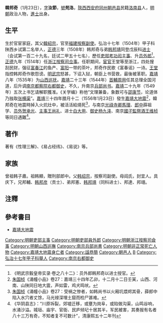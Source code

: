 {{明清人物信息框
| 姓名 = 韓邦奇
| 原名 =
| 圖片名稱= 
| 圖片大小 =
| 圖片說明 = 
| 最高職務 =南京兵部尚書
| 國家 = 大明 
| 爵位 =
| 籍貫 = [[陕西|陕西]][[朝邑縣|朝邑縣]]
| 族裔 = 
| 字號 = 
| 諡號 =
| 出生日期 = 成化十五年己亥九月二十日
| 出生地點 = 
| 逝世日期 = 嘉靖三十五年丙辰
| 逝世地點 =
| 墓葬 =
| 配偶 = 娶张氏
| 親屬 = （弟）[[韓邦靖|韓邦靖]]
| 出身 =
* 弘治十七年甲子科（1504年）舉人
* 正德三年戊辰科（1508年）同進士出身
| 經歷 =
| 著作 = 
}}
'''韓邦奇'''（{{bd|1479年||1556年|catIdx=H韓}}1月23日），[[表字|字]]'''汝節'''，[[號|號]]'''苑洛'''，[[陝西等處承宣布政使司|陝西]][[西安府|西安府]][[同州|同州]][[朝邑县|朝邑县]]民籍[[洛南县|洛南县]]人，[[明朝|明朝]]政治人物，[[進士|進士]]出身。

==生平==
生於官宦家庭，其父[[韓紹宗|韓紹宗]]，官至[[福建|福建]][[按察副使|按察副使]]。弘治十七年（1504年）甲子科陕西乡试第二名举人，[[正德_(明朝)|正德]]三年（1508年）韩邦奇与弟[[韩邦靖|韩邦靖]]同登戊辰科[[进士|进士]]（会试第一百二十九名，廷试二甲五十七名），歷任[[吏部|吏部]][[考功司|考功司]][[主事|主事]]、升[[员外郎|员外郎]]<ref>《明武宗毅皇帝实录·卷之八十二》：员外郎韩邦奇以进士授官。</ref>。[[正德_(明朝)|正德]]九年（1514年）任[[浙江|浙江]][[按察司|按察司]][[佥事|佥事]]。任职期间，[[宦官|宦官]]王堂等至浙江，四处搜刮民财，强征[[富春江|富春江]]的鱼产、[[富阳|富阳]]一带的茶叶，邦奇作民歌《富春谣》一诗。[[王堂|王堂]]指控韩邦奇作歌怨谤。[[明武宗|明武宗]]怒甚，下诏入狱，朝臣上书营救，最後被革职。[[嘉靖|嘉靖]]八年（1535年）为[[山西巡抚|山西巡抚]]。[[嘉靖|嘉靖]]二十三年（1544年）[[內閣首輔|首輔]][[周用_(弘治壬戌進士)|周用]]任其总理全国河道，后升调[[南京城|南京]][[都察院|都察院]][[右都御史|右都御史]]，不久，升南京[[兵部尚书|兵部尚书]]。[[嘉靖|嘉靖]]二十九年（1549年）五次上书乞请解职獲准。《关学编》称他“文理兼备，象数可与[[邵康节|邵康节]]，论道体乃独取[[张横渠|张横渠]]”。[[嘉靖|嘉靖]]三十四年腊月十二（1556年1月23日）發生[[嘉靖大地震|嘉靖大地震]]<ref>[[朱国桢|朱国桢]]《涌幢小品》卷27：嘉靖三十四年乙卯，十二月十二日壬寅，山西、河南、山陕同日地大震，声如雷，鸡犬鸣吠。</ref>，韓邦奇在地震時掉入火炕灶中，被活活給燒死<ref>[[朱国桢|朱国桢]]《涌幢小品》卷27：受祸之惨者，如韩尚书以火厢坑煨烬其骨，薛郎中陷入水穴者丈馀，马光禄深埋土窟而检尸甚难。</ref>，与南京[[光祿勳|光祿寺卿]][[馬理|馬理]]、[[郎中_(官职)|郎中]]薛祖学、[[員外郎|员外]][[贺承光|贺承光]]、[[主事|主事]][[王尚礼|王尚礼]]、进士[[白大用|白大用]]、[[御史|御史]][[杨九泽|杨九泽]]、南京[[國子監祭酒|國子監祭酒]][[王維楨_(明朝)|王维桢]]等同日遇難<ref>《华阴县志》：“川原坼裂，郊墟迁移，或壅为岗阜，或陷做沟渠，山鸣谷响，水涌沙溢。城垣、庙宇、官衙、民庐倾圮十居其半，军民被害，其奏报有名者八十三万有奇，不知者复不可数计”，清康熙五十二年刊</ref>。

==著作==
著有《性理三解》、《易占经纬》、《易说》等。

==家族==
曾祖韩子肅。祖韩顯，贈刑部郎中。父[[韩绍宗|韩绍宗]]，按察司副使。母阎氏，封宜人。具庆下，兄邦輔、[[韩邦彦|韩邦彦]]（贡士）、弟邦憲、[[韩邦靖|韩邦靖]]（同科进士）、邦達、邦翊。

==注釋==
{{reflist}}

==參考書目==
*[[嘉靖大地震|嘉靖大地震]]

{{正德三年戊辰科殿試金榜}}
{{DEFAULTSORT:Han韓}}

[[Category:明朝吏部主事|Category:明朝吏部主事]]
[[Category:明朝吏部員外郎|Category:明朝吏部員外郎]]
[[Category:明朝浙江按察司僉事|Category:明朝浙江按察司僉事]]
[[Category:明朝山西巡撫|Category:明朝山西巡撫]]
[[Category:南京兵部尚書|Category:南京兵部尚書]]
[[Category:明朝非正常死亡人物|Category:明朝非正常死亡人物]]
[[Category:嘉靖大地震身亡者|Category:嘉靖大地震身亡者]]
[[Category:諡恭簡|Category:諡恭簡]]
[[Category:朝邑人|Category:朝邑人]]
[[Category:韓姓|B]]
[[Category:弘治十七年甲子科舉人|Category:弘治十七年甲子科舉人]]
[[Category:南京右都御史|Category:南京右都御史]]